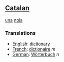 ==[[Catalan]]==
[[una]] [[noia]]

===Translations===

*[[English]]: [[dictionary]]
*[[French]]: [[dictionaire]] ''m''
*[[German]]: [[Wörterbuch]] ''n''